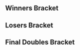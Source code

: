 {{DISPLAYTITLE: PAX Arena 2016: ''Melee'' Doubles Bracket}}{{SetGame|melee}}
{{tabs static
|name1=Overview
|link1=PAX/2016/Arena/Melee
|name2=Singles Bracket
|link2=PAX/2016/Arena/Melee/Singles Bracket
|name3=Doubles Bracket
|link3=PAX/2016/Arena/Melee/Doubles Bracket
|This=3
}}
==Winners Bracket==
{{8DEDoublesWBracketA
<!-- ROUND 1 -->
|r1m1t1p1=Mew2King |r1m1t1p1flag=us
|r1m1t1p2=Hungrybox |r1m1t1p2flag=us |r1m1t1score={{win}}
|r1m1t2p1=Tafokints |r1m1t2p1flag=us
|r1m1t2p2=Arc |r1m1t2p2flag=us |r1m1t2score=DQ
|r1m1win=1

|r1m2t1p1=Westballz |r1m2t1p1flag=us
|r1m2t1p2=Wizzrobe |r1m2t1p2flag=us |r1m2t1score={{win}}
|r1m2t2p1=Valdo |r1m2t2p1flag=mx
|r1m2t2p2=Rael |r1m2t2p2flag=mx |r1m2t2score=DQ
|r1m2win=1

|r1m3t1p1=Mang0 |r1m3t1p1flag=us
|r1m3t1p2=S2J |r1m3t1p2flag=us |r1m3t1score={{win}}
|r1m3t2p1=Jake13 |r1m3t2p1flag=us
|r1m3t2p2=Uncle mojo |r1m3t2p2flag=us |r1m3t2score=DQ
|r1m3win=1

|r1m4t1p1=SFAT |r1m4t1p1flag=us
|r1m4t1p2=Shroomed |r1m4t1p2flag=us |r1m4t1score={{win}}
|r1m4t2p1=Axe |r1m4t2p1flag=us
|r1m4t2p2=Gahtzu |r1m4t2p2flag=us |r1m4t2score=DQ
|r1m4win=1

<!-- ROUND 2 -->
|r2m1t1p1=Mew2King |r2m1t1p1flag=us
|r2m1t1p2=Hungrybox |r2m1t1p2flag=us |r2m1t1score=3
|r2m1t2p1=Westballz |r2m1t2p1flag=us
|r2m1t2p2=Wizzrobe |r2m1t2p2flag=us |r2m1t2score=1
|r2m1win=1

|r2m2t1p1=Mang0 |r2m2t1p1flag=us
|r2m2t1p2=S2J |r2m2t1p2flag=us |r2m2t1score=2
|r2m2t2p1=SFAT |r2m2t2p1flag=us
|r2m2t2p2=Shroomed |r2m2t2p2flag=us |r2m2t2score=3
|r2m2win=2
}}
==Losers Bracket==
{{8DEDoublesLBracketSmwA
|tourneylink=PAX/2016/Arena/Melee
|tourneyname=PAX Arena 2016
|l1placement=7-8
|l2placement=5-6

<!-- ROUND 1 -->
|l1m1t1p1=Tafokints |l1m1t1p1flag=us
|l1m1t1p2=Arc |l1m1t1p2flag=us |l1m1t1score=0
|l1m1t2p1=Valdo |l1m1t2p1flag=mx
|l1m1t2p2=Rael |l1m1t2p2flag=mx |l1m1t2score=3
|l1m1win=2

|l1m2t1p1=Jake13 |l1m2t1p1flag=us
|l1m2t1p2=Uncle mojo |l1m2t1p2flag=us |l1m2t1score=2
|l1m2t2p1=Axe |l1m2t2p1flag=us
|l1m2t2p2=Gahtzu |l1m2t2p2flag=us |l1m2t2score=3
|l1m2win=2

<!-- ROUND 2 -->
|l2m1t1p1=Mang0 |l2m1t1p1flag=us
|l2m1t1p2=S2J |l2m1t1p2flag=us |l2m1t1score=3
|l2m1t2p1=Valdo |l2m1t2p1flag=mx
|l2m1t2p2=Rael |l2m1t2p2flag=mx |l2m1t2score=0
|l2m1win=1

|l2m2t1p1=Westballz |l2m2t1p1flag=us
|l2m2t1p2=Wizzrobe |l2m2t1p2flag=us |l2m2t1score=1
|l2m2t2p1=Axe |l2m2t2p1flag=us
|l2m2t2p2=Gahtzu |l2m2t2p2flag=us |l2m2t2score=3
|l2m2win=2
}}
<onlyinclude>
==Final Doubles Bracket==
{{DEFinalDoublesSmwBracket
|tourneylink=PAX/2016/Arena/Melee
|tourneyname=PAX Arena 2016
|l1placement=4
|r2placement=3
|r3loserplacement=2
|r3winnerplacement=1

<!-- FROM WINNERS -->
|r1m1t1p1=Mew2King |r1m1t1p1flag=us
|r1m1t1p2=Hungrybox |r1m1t1p2flag=us |r1m1t1score=2
|r1m1t2p1=Shroomed |r1m1t2p1flag=us
|r1m1t2p2=SFAT |r1m1t2p2flag=us |r1m1t2score=3
|r1m1win=2
|r1m1t1p1char1=sheik |r1m1t1p1stock1=1 |r1m1t1p2char1=puff |r1m1t1p2stock1=1
|r1m1t2p1char1=sheik |r1m1t2p1stock1=0 |r1m1t2p2char1=fox |r1m1t2p2stock1=0 |r1m1win1=1 |r1m1stage1=Battlefield
|r1m1t1p1char2=sheik |r1m1t1p1stock2=0 |r1m1t1p2char2=puff |r1m1t1p2stock2=0
|r1m1t2p1char2=sheik |r1m1t2p1stock2=1 |r1m1t2p2char2=fox |r1m1t2p2stock2=1 |r1m1win2=2 |r1m1stage2=Battlefield
|r1m1t1p1char3=sheik |r1m1t1p1stock3=0 |r1m1t1p2char3=puff |r1m1t1p2stock3=0
|r1m1t2p1char3=sheik |r1m1t2p1stock3=1 |r1m1t2p2char3=fox |r1m1t2p2stock3=1 |r1m1win3=2 |r1m1stage3=Dream Land
|r1m1t1p1char4=sheik |r1m1t1p1stock4=1 |r1m1t1p2char4=puff |r1m1t1p2stock4=1
|r1m1t2p1char4=sheik |r1m1t2p1stock4=0 |r1m1t2p2char4=fox |r1m1t2p2stock4=0 |r1m1win4=1 |r1m1stage4=Dream Land
|r1m1t1p1char5=sheik |r1m1t1p1stock5=0 |r1m1t1p2char5=puff |r1m1t1p2stock5=0
|r1m1t2p1char5=sheik |r1m1t2p1stock5=1 |r1m1t2p2char5=fox |r1m1t2p2stock5=1 |r1m1win5=2 |r1m1stage5=Yoshi's Story
|r1m1date=
|r1m1finished=
|r1m1details={{BracketMatchDetails
|vod=
|preview=
|lrthread=
|interview=
|recap=
|comment=
|live=
}}
<!-- FROM LOSERS -->
|l1m1t1p1=Mango |l1m1t1p1flag=us
|l1m1t1p2=S2J |l1m1t1p2flag=us |l1m1t1score=3
|l1m1t2p1=Axe |l1m1t2p1flag=us
|l1m1t2p2=Gahtzu |l1m1t2p2flag=us |l1m1t2score=1
|l1m1win=1
|l1m1t1p1char1=fox |l1m1t1p1stock1=3 |l1m1t1p2char1=cf |l1m1t1p2stock1=1
|l1m1t2p1char1=pikachu |l1m1t2p1stock1=0 |l1m1t2p2char1=cf |l1m1t2p2stock1=0 |l1m1win1=1 |l1m1stage1=Battlefield
|l1m1t1p1char2=fox |l1m1t1p1stock2=2 |l1m1t1p2char2=cf |l1m1t1p2stock2=2
|l1m1t2p1char2=pikachu |l1m1t2p1stock2=0 |l1m1t2p2char2=cf |l1m1t2p2stock2=0 |l1m1win2=1 |l1m1stage2=Dream Land
|l1m1t1p1char3=fox |l1m1t1p1stock3=0 |l1m1t1p2char3=cf |l1m1t1p2stock3=0
|l1m1t2p1char3=pikachu |l1m1t2p1stock3=1 |l1m1t2p2char3=cf |l1m1t2p2stock3=0 |l1m1win3=2 |l1m1stage3=Dream Land
|l1m1t1p1char4=fox |l1m1t1p1stock4=2 |l1m1t1p2char4=cf |l1m1t1p2stock4=1
|l1m1t2p1char4=pikachu |l1m1t2p1stock4=0 |l1m1t2p2char4=cf |l1m1t2p2stock4=0 |l1m1win4=1 |l1m1stage4=Yoshi's Story
|l1m1t1p1char5= |l1m1t1p1stock5= |l1m1t1p2char5= |l1m1t1p2stock5=
|l1m1t2p1char5= |l1m1t2p1stock5= |l1m1t2p2char5= |l1m1t2p2stock5= |l1m1win5= |l1m1stage5=
|l1m1date=
|l1m1finished=
|l1m1details={{BracketMatchDetails
|vod=
|preview=
|lrthread=
|interview=
|recap=
|comment=
|live=
}}
<!-- LOSERS FINALS -->
|r2m1t1p1=Mew2King |r2m1t1p1flag=us
|r2m1t1p2=Hungrybox |r2m1t1p2flag=us |r2m1t1score=3
|r2m1t2p1=Mango |r2m1t2p1flag=us
|r2m1t2p2=S2J |r2m1t2p2flag=us |r2m1t2score=2
|r2m1win=1
|r2m1t1p1char1=sheik |r2m1t1p1stock1=0 |r2m1t1p2char1=puff |r2m1t1p2stock1=0
|r2m1t2p1char1=fox |r2m1t2p1stock1=2 |r2m1t2p2char1=cf |r2m1t2p2stock1=3 |r2m1win1=2 |r2m1stage1=Final Destination
|r2m1t1p1char2=sheik |r2m1t1p1stock2=1 |r2m1t1p2char2=puff |r2m1t1p2stock2=1
|r2m1t2p1char2=fox |r2m1t2p1stock2=0 |r2m1t2p2char2=cf |r2m1t2p2stock2=0 |r2m1win2=1 |r2m1stage2=Dream Land
|r2m1t1p1char3=fox |r2m1t1p1stock3=1 |r2m1t1p2char3=puff |r2m1t1p2stock3=2
|r2m1t2p1char3=fox |r2m1t2p1stock3=0 |r2m1t2p2char3=cf |r2m1t2p2stock3=0 |r2m1win3=1 |r2m1stage3=Pokémon Stadium
|r2m1t1p1char4=fox |r2m1t1p1stock4=0 |r2m1t1p2char4=puff |r2m1t1p2stock4=0
|r2m1t2p1char4=fox |r2m1t2p1stock4=2 |r2m1t2p2char4=cf |r2m1t2p2stock4=2 |r2m1win4=2 |r2m1stage4=Pokémon Stadium
|r2m1t1p1char5=sheik |r2m1t1p1stock5=1 |r2m1t1p2char5=puff |r2m1t1p2stock5=1
|r2m1t2p1char5=fox |r2m1t2p1stock5=0 |r2m1t2p2char5=cf |r2m1t2p2stock5=0 |r2m1win5=1 |r2m1stage5=Battlefield
|r2m1date=
|r2m1finished=
|r2m1details={{BracketMatchDetails
|vod=
|preview=
|lrthread=
|interview=
|recap=
|comment=
|live=
}}
<!-- GRAND FINALS -->
|r3m1t1p1=Shroomed |r3m1t1p1flag=us
|r3m1t1p2=SFAT |r3m1t1p2flag=us |r3m1t1score=1 |r3m2t1score=3
|r3m1t2p1=Mew2King |r3m1t2p1flag=us
|r3m1t2p2=Hungrybox |r3m1t2p2flag=us |r3m1t2score=3 |r3m2t2score=2
|r3m1win=1
|r3m1t1p1char1=sheik |r3m1t1p1stock1=0 |r3m1t1p2char1=fox |r3m1t1p2stock1=0
|r3m1t2p1char1=sheik |r3m1t2p1stock1=2 |r3m1t2p2char1=puff |r3m1t2p2stock1=2 |r3m1win1=2 |r3m1stage1=Battlefield
|r3m1t1p1char2=sheik |r3m1t1p1stock2=1 |r3m1t1p2char2=fox |r3m1t1p2stock2=1
|r3m1t2p1char2=sheik |r3m1t2p1stock2=0 |r3m1t2p2char2=puff |r3m1t2p2stock2=0 |r3m1win2=1 |r3m1stage2=Battlefield
|r3m1t1p1char3=sheik |r3m1t1p1stock3=0 |r3m1t1p2char3=fox |r3m1t1p2stock3=0
|r3m1t2p1char3=sheik |r3m1t2p1stock3=2 |r3m1t2p2char3=puff |r3m1t2p2stock3=1 |r3m1win3=2 |r3m1stage3=Final Destination
|r3m1t1p1char4=sheik |r3m1t1p1stock4=0 |r3m1t1p2char4=fox |r3m1t1p2stock4=0
|r3m1t2p1char4=sheik |r3m1t2p1stock4=1 |r3m1t2p2char4=puff |r3m1t2p2stock4=2 |r3m1win4=2 |r3m1stage4=Yoshi's Story
|r3m1t1p1char5= |r3m1t1p1stock5= |r3m1t1p2char5= |r3m1t1p2stock5=
|r3m1t2p1char5= |r3m1t2p1stock5= |r3m1t2p2char5= |r3m1t2p2stock5= |r3m1win5= |r3m1stage5=

<!-- Bracket Reset (if needed) -->
|r3m2t1p1char1=sheik |r3m2t1p1stock1=1 |r3m2t1p2char1=fox |r3m2t1p2stock1=1
|r3m2t2p1char1=sheik |r3m2t2p1stock1=0 |r3m2t2p2char1=puff |r3m2t2p2stock1=0 |r3m2win1=1 |r3m2stage1=Battlefield
|r3m2t1p1char2=sheik |r3m2t1p1stock2=0 |r3m2t1p2char2=fox |r3m2t1p2stock2=0
|r3m2t2p1char2=sheik |r3m2t2p1stock2=1 |r3m2t2p2char2=puff |r3m2t2p2stock2=1 |r3m2win2=2 |r3m2stage2=Final Destination
|r3m2t1p1char3=sheik |r3m2t1p1stock3=1 |r3m2t1p2char3=fox |r3m2t1p2stock3=1
|r3m2t2p1char3=sheik |r3m2t2p1stock3=0 |r3m2t2p2char3=puff |r3m2t2p2stock3=0 |r3m2win3=1 |r3m2stage3=Dream Land
|r3m2t1p1char4=sheik |r3m2t1p1stock4=0 |r3m2t1p2char4=fox |r3m2t1p2stock4=0
|r3m2t2p1char4=sheik |r3m2t2p1stock4=1 |r3m2t2p2char4=puff |r3m2t2p2stock4=1 |r3m2win4=2 |r3m2stage4=Battlefield
|r3m2t1p1char5=sheik |r3m2t1p1stock5=1 |r3m2t1p2char5=fox |r3m2t1p2stock5=1
|r3m2t2p1char5=sheik |r3m2t2p1stock5=0 |r3m2t2p2char5=puff |r3m2t2p2stock5=0 |r3m2win5=1 |r3m2stage5=Pokémon Stadium
|r3m1date=
|r3m1finished=
|r3m1details={{BracketMatchDetails
|vod=
|preview=
|lrthread=
|interview=
|recap=
|comment=
|live=
}}
}}
</onlyinclude>
